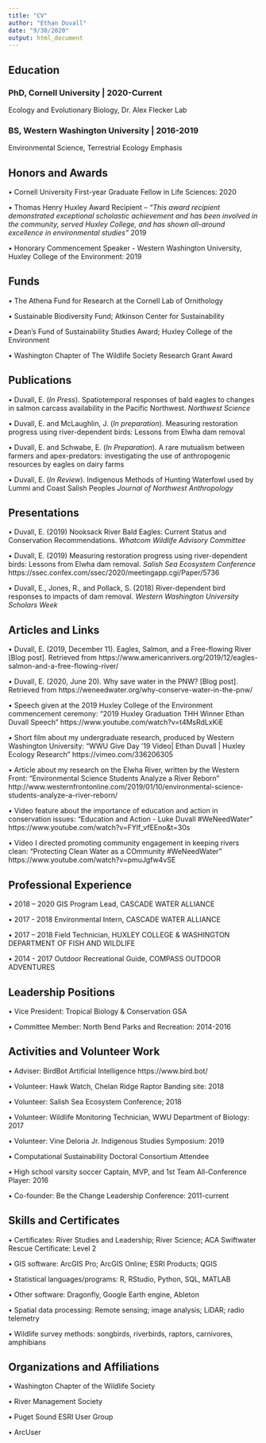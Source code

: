 ```yaml
---
title: "CV"
author: "Ethan Duvall"
date: "9/30/2020"
output: html_document
---
```


## **Education**

### PhD, Cornell University | 2020-Current
Ecology and Evolutionary Biology, Dr. Alex Flecker Lab

### BS, Western Washington University | 2016-2019
Environmental Science, Terrestrial Ecology Emphasis 

## **Honors and Awards**

• Cornell University First-year Graduate Fellow in Life Sciences: 2020
 
• Thomas Henry Huxley Award Recipient – *"This award recipient demonstrated exceptional scholastic achievement and has been involved in the community, served Huxley College, and has shown all-around excellence in environmental studies”* 2019

• Honorary Commencement Speaker - Western Washington University, Huxley College of the Environment: 2019

## **Funds**

• The Athena Fund for Research at the Cornell Lab of Ornithology

• Sustainable Biodiversity Fund; Atkinson Center for Sustainability

• Dean’s Fund of Sustainability Studies Award; Huxley College of the Environment

• Washington Chapter of The Wildlife Society Research Grant Award 

## **Publications** 

•	Duvall, E. (*In Press*). Spatiotemporal responses of bald eagles to changes in salmon carcass availability in the Pacific Northwest. *Northwest Science*

•	Duvall, E. and McLaughlin, J. (*In preparation*). Measuring restoration progress using river-dependent 
birds: Lessons from Elwha dam removal

• Duvall, E. and Schwabe, E. (*In Preparation*). A rare mutualism between farmers and apex-predators: investigating the use of anthropogenic resources by eagles on dairy farms

•	Duvall, E. (*In Review*). Indigenous Methods of Hunting Waterfowl used by Lummi and Coast Salish Peoples *Journal of Northwest Anthropology*

## **Presentations**

•	Duvall, E. (2019) Nooksack River Bald Eagles: Current Status and Conservation Recommendations. *Whatcom Wildlife Advisory Committee*

•	Duvall, E. (2019) Measuring restoration progress using river-dependent birds: Lessons from Elwha dam removal. *Salish Sea Ecosystem Conference* https://ssec.confex.com/ssec/2020/meetingapp.cgi/Paper/5736

•	Duvall, E., Jones, R., and Pollack, S. (2018) River-dependent bird responses to impacts of dam removal. *Western Washington University Scholars Week*

## **Articles and Links**

•	Duvall, E. (2019, December 11). Eagles, Salmon, and a Free-flowing River [Blog post]. Retrieved from 
https://www.americanrivers.org/2019/12/eagles-salmon-and-a-free-flowing-river/

•	Duvall, E. (2020, June 20). Why save water in the PNW? [Blog post]. Retrieved from https://weneedwater.org/why-conserve-water-in-the-pnw/

•	Speech given at the 2019 Huxley College of the Environment commencement ceremony:
“2019 Huxley Graduation THH Winner Ethan Duvall Speech”
https://www.youtube.com/watch?v=t4MsRdLxKiE

•	Short film about my undergraduate research, produced by Western Washington University:
“WWU Give Day ’19 Video| Ethan Duvall | Huxley Ecology Research”
	https://vimeo.com/336206305

•	Article about my research on the Elwha River, written by the Western Front:
“Environmental Science Students Analyze a River Reborn”
http://www.westernfrontonline.com/2019/01/10/environmental-science-students-analyze-a-river-reborn/

•	Video feature about the importance of education and action in conservation issues:
"Education and Action - Luke Duvall #WeNeedWater"
https://www.youtube.com/watch?v=FYlf_vfEEno&t=30s

•	Video I directed promoting community engagement in keeping rivers clean:
"Protecting Clean Water as a COmmunity #WeNeedWater"
https://www.youtube.com/watch?v=pmuJgfw4vSE

## **Professional Experience**

•	2018 – 2020
GIS Program Lead, CASCADE WATER ALLIANCE

•	2017 - 2018 
Environmental Intern, CASCADE WATER ALLIANCE

•	2017 – 2018 
Field Technician, HUXLEY COLLEGE & WASHINGTON DEPARTMENT OF FISH AND WILDLIFE

•	2014 - 2017 
Outdoor Recreational Guide, COMPASS OUTDOOR ADVENTURES

## **Leadership Positions**

• Vice President: Tropical Biology & Conservation GSA 

• Committee Member: North Bend Parks and Recreation: 2014-2016

## **Activities and Volunteer Work**

• Adviser: BirdBot Artificial Intelligence https://www.bird.bot/

•	Volunteer: Hawk Watch, Chelan Ridge Raptor Banding site: 2018

•	Volunteer: Salish Sea Ecosystem Conference; 2018

•	Volunteer: Wildlife Monitoring Technician, WWU Department of Biology: 2017

•	Volunteer: Vine Deloria Jr. Indigenous Studies Symposium: 2019

•	Computational Sustainability Doctoral Consortium Attendee

•	High school varsity soccer Captain, MVP, and 1st Team All-Conference Player: 2016 

• Co-founder: Be the Change Leadership Conference: 2011-current


## **Skills and Certificates**

•	Certificates: River Studies and Leadership; River Science; ACA Swiftwater Rescue Certificate: Level 2 

• GIS software: ArcGIS Pro; ArcGIS Online; ESRI Products; QGIS

• Statistical languages/programs: R, RStudio, Python, SQL, MATLAB

• Other software: Dragonfly, Google Earth engine, Ableton 

• Spatial data processing: Remote sensing; image analysis; LiDAR; radio telemetry

• Wildlife survey methods: songbirds, riverbirds, raptors, carnivores, amphibians


## **Organizations and Affiliations**

•	Washington Chapter of the Wildlife Society

•	River Management Society

•	Puget Sound ESRI User Group

•	ArcUser



